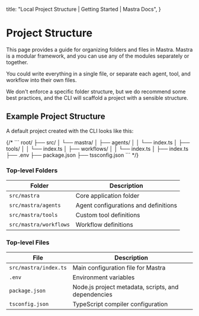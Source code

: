   title: "Local Project Structure | Getting Started | Mastra Docs",
}


# Project Structure

This page provides a guide for organizing folders and files in Mastra. Mastra is a modular framework, and you can use any of the modules separately or together.

You could write everything in a single file, or separate each agent, tool, and workflow into their own files.

We don't enforce a specific folder structure, but we do recommend some best practices, and the CLI will scaffold a project with a sensible structure.

## Example Project Structure

A default project created with the CLI looks like this:

<FileTree>
  <FileTree.Folder name="src" defaultOpen>
    <FileTree.Folder name="mastra" defaultOpen>
      <FileTree.Folder name="agents" defaultOpen>
        <FileTree.File name="agent-name.ts" />
      </FileTree.Folder>
      <FileTree.Folder name="tools" defaultOpen>
        <FileTree.File name="tool-name.ts" />
      </FileTree.Folder>
      <FileTree.Folder name="workflows" defaultOpen>
        <FileTree.File name="workflow-name.ts" />
      </FileTree.Folder>
      <FileTree.File name="index.ts" />
    </FileTree.Folder>
  </FileTree.Folder>
  <FileTree.File name=".env" />
  <FileTree.File name="package.json" />
  <FileTree.File name="tsconfig.json" />
</FileTree>
{/*
```
root/
├── src/
│   └── mastra/
│       ├── agents/
│       │   └── index.ts
│       ├── tools/
│       │   └── index.ts
│       ├── workflows/
│       │   └── index.ts
│       ├── index.ts
├── .env
├── package.json
├── tssconfig.json
``` */}

### Top-level Folders

| Folder                 | Description                          |
| ---------------------- | ------------------------------------ |
| `src/mastra`           | Core application folder              |
| `src/mastra/agents`    | Agent configurations and definitions |
| `src/mastra/tools`     | Custom tool definitions              |
| `src/mastra/workflows` | Workflow definitions                 |

### Top-level Files

| File                  | Description                                         |
| --------------------- | --------------------------------------------------- |
| `src/mastra/index.ts` | Main configuration file for Mastra                  |
| `.env`                | Environment variables                               |
| `package.json`        | Node.js project metadata, scripts, and dependencies |
| `tsconfig.json`       | TypeScript compiler configuration                   |